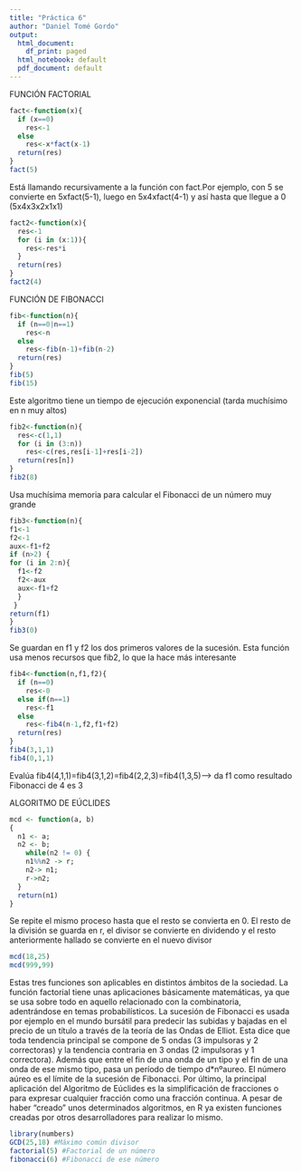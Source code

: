 ```yaml
---
title: "Práctica 6"
author: "Daniel Tomé Gordo"
output:
  html_document:
    df_print: paged
  html_notebook: default
  pdf_document: default
---
```

FUNCIÓN FACTORIAL

```r
fact<-function(x){
  if (x==0)
    res<-1
  else
    res<-x*fact(x-1)
  return(res)
} 
fact(5) 
```
Está llamando recursivamente a la función con fact.Por ejemplo, con 5 se convierte en 5xfact(5-1), luego en 5x4xfact(4-1) y así hasta que llegue a 0 (5x4x3x2x1x1)

```r
fact2<-function(x){
  res<-1
  for (i in (x:1)){
    res<-res*i
  }
  return(res)
}
fact2(4)

```

FUNCIÓN DE FIBONACCI

```r
fib<-function(n){
  if (n==0|n==1)
    res<-n
  else
    res<-fib(n-1)+fib(n-2)
  return(res)
}
fib(5)
fib(15)
```

Este algoritmo tiene un tiempo de ejecución exponencial (tarda muchísimo en n muy altos)

```r
fib2<-function(n){
  res<-c(1,1)
  for (i in (3:n))
    res<-c(res,res[i-1]+res[i-2])
  return(res[n])
}
fib2(8)
```
Usa muchísima memoria para calcular el Fibonacci de un número muy grande

```r
fib3<-function(n){
f1<-1 
f2<-1
aux<-f1+f2
if (n>2) {
for (i in 2:n){
  f1<-f2
  f2<-aux
  aux<-f1+f2
  }
 }
return(f1)
}
fib3(0)
```

Se guardan en f1 y f2 los dos primeros valores de la sucesión. Esta función usa menos recursos que fib2, lo que la hace más interesante

```r
fib4<-function(n,f1,f2){
  if (n==0)
    res<-0
  else if(n==1)
    res<-f1
  else
    res<-fib4(n-1,f2,f1+f2)
  return(res)
}
fib4(3,1,1)
fib4(0,1,1)

```
Evalúa fib4(4,1,1)=fib4(3,1,2)=fib4(2,2,3)=fib4(1,3,5)--> da f1 como resultado Fibonacci de 4 es 3

ALGORITMO DE EÚCLIDES

```r
mcd <- function(a, b)
{
  n1 <- a;
  n2 <- b;
    while(n2 != 0) {
    n1%%n2 -> r; 
    n2-> n1;     
    r->n2;       
  }              
  return(n1)
}
```
Se repite el mismo proceso hasta que el resto se convierta en 0. El resto de la división se guarda en r, el divisor se convierte en dividendo y el resto anteriormente hallado se convierte en el nuevo divisor
```r
mcd(18,25) 
mcd(999,99)
```

Estas tres funciones son aplicables en distintos ámbitos de la sociedad. La función factorial tiene unas aplicaciones básicamente matemáticas, ya que se usa sobre todo en aquello relacionado con la combinatoria, adentrándose en temas probabilísticos.
La sucesión de Fibonacci es usada por ejemplo en el mundo bursátil para predecir las subidas y bajadas en el precio de un título a través de la teoría de las Ondas de Elliot. Esta dice que toda tendencia principal se compone de 5 ondas (3 impulsoras y 2 correctoras) y la tendencia contraria en 3 ondas (2 impulsoras y 1 correctora). Además que entre el fin de una onda de un tipo y el fin de una onda de ese mismo tipo, pasa un período de tiempo d*nºaureo. El número aúreo es el límite de la sucesión de Fibonacci.
Por último, la principal aplicación del Algoritmo de Eúclides es la simplificación de fracciones o para expresar cualquier fracción como una fracción continua.
A pesar de haber "creado" unos determinados algoritmos, en R ya existen funciones creadas por otros desarrolladores para realizar lo mismo.

```r
library(numbers)
GCD(25,18) #Máximo común divisor
factorial(5) #Factorial de un número
fibonacci(6) #Fibonacci de ese número
```


